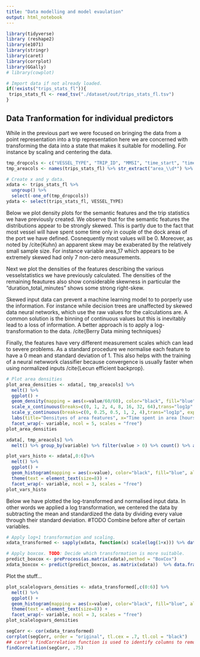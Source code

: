 ---
title: "Data modelling and model evaulation"
output: html_notebook
---


```{r, message=FALSE, warning=FALSE}
library(tidyverse)
library (reshape2)
library(e1071)
library(stringr)
library(caret)
library(corrplot)
library(GGally)
# library(cowplot)
```

```{r, message=FALSE, warning=FALSE}
# Import data if not already loaded.
if(!exists("trips_stats_fl")){
 trips_stats_fl <- read_tsv("./dataset/out/trips_stats_fl.tsv")
}
```

## Data Tranformation for individual predictors
While in the previous part we were focused on bringing the data from a point 
representation into a trip representation here we are concerned with 
transforming the data into a state that makes it suitable for modelling. For 
instance by scaling and centering the data.

```{r}

tmp_dropcols <- c("VESSEL_TYPE", "TRIP_ID", "MMSI", "time_start", "time_end")
tmp_areacols <- names(trips_stats_fl) %>% str_extract("area_\\d*") %>% na.omit() %>% as.vector()

# Create x and y data. 
xdata <- trips_stats_fl %>%
  ungroup() %>% 
  select(-one_of(tmp_dropcols))
ydata <- select(trips_stats_fl, VESSEL_TYPE)
```

Below we plot density plots for the semantic features and the trip statistics we
have previously created. We observe that for the semantic features the 
distributions appear to be strongly skewed. This is partly due to the fact that 
most vessel will have spent some time only in couple of the dock areas of the 
port we have defined. Cosnequently most values will be 0.  Moreover, as noted by
/cite{Kuhn} an apparent skew may be exaberated by the relatively small sample 
size. For instance variable area_17 which appears to be extremely skewed had 
only 7 non-zero measurements. 

Next we plot the densities of the features describing the various
vesselstatistics we have previously calculated. The densities of the remaining
feautures also show considerable skewness in particular the
"duration_total_minutes" shows some strong right-skew.

Skewed input data can prevent a machine learning model to to porperly use the
information. For instance while decision trees are unaffected by skewed data
neural networks, which use the raw values for the calculations are. A common
solution is the binning of continuous values but this is inevitably lead to a
loss of information. A better approach is to apply a log-transformation to the
data. /cite{Berry Data mining techniques}

Finally, the features have very different measurement scales which can lead to
severe problems. As a standard procedure we normalise each feature to have 
a 0 mean and standard deviation of 1. This also helps with the training of a
neural netwwork classifier because convergence is usually faster when using
normalized inputs /cite{Lecun efficient backprop}.
```{r, echo=FALSE, message=FALSE, warning=FALSE}
# Plot area densities
plot_area_densities <- xdata[, tmp_areacols] %>% 
  melt() %>% 
  ggplot() +
  geom_density(mapping = aes(x=value/60/60), color="black", fill="blue", alpha=0.3) +
  scale_x_continuous(breaks=c(0, 1, 2, 4, 8, 16, 32, 64),trans="log1p", expand=c(0,0)) +
  scale_y_continuous(breaks=c(0, 0.25, 0.5, 1, 2, 4),trans="log1p", expand=c(0,0)) +
  labs(title="Densityes of area features", x="Time spent in area [hours]", y="Density") +
  facet_wrap(~ variable, ncol = 5, scales = "free")
plot_area_densities

xdata[, tmp_areacols] %>% 
  melt() %>% group_by(variable) %>% filter(value > 0) %>% count() %>% arrange(n)

plot_vars_histo <- xdata[,0:6]%>%
  melt() %>%
  ggplot() +
  geom_histogram(mapping = aes(x=value), color="black", fill="blue", alpha=0.3) +
  theme(text = element_text(size=8)) +
  facet_wrap(~ variable, ncol = 3, scales = "free")
plot_vars_histo
```

Below we have plotted the log-transformed and normalised input data. In other 
words we applied a log transformation, we centered the data by subtracting the 
mean and standardized the data by dividing every value through their standard 
deviation. #TODO Combine before after of certain variables. 
```{r}
# Apply log+1 transformation and scaling. 
xdata_transformed <- sapply(xdata, function(x) scale(log(1+x))) %>% data.frame()

# Apply boxcox. TODO: Decide which transformation is more suitable. 
predict_boxcox <- preProcess(as.matrix(xdata),method = "BoxCox")
xdata_boxcox <- predict(predict_boxcox, as.matrix(xdata))  %>% data.frame()
```

Plot the stuff...

```{r}
plot_scalelogvars_densities <- xdata_transformed[,c(0:6)] %>%
  melt() %>%
  ggplot() +
  geom_histogram(mapping = aes(x=value), color="black", fill="blue", alpha=0.3) +
  theme(text = element_text(size=8)) +
  facet_wrap(~ variable, ncol = 3, scales = "free")
plot_scalelogvars_densities
```

```{r}
segCorr <- cor(xdata_transformed)
corrplot(segCorr, order = "original", tl.cex = .7, tl.col = "black")
## caret's findCorrelation function is used to identify columns to remove.
findCorrelation(segCorr, .75)
```






